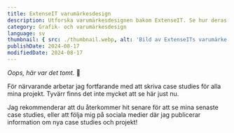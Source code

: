 ```yaml
---
title: ExtenseIT varumärkesdesign
description: Utforska varumärkesdesignen bakom ExtenseIT. Se hur deras starka visuell identitet som IT-konsulter skapades från steg 1.
category: Grafik- och varumärkesdesign
language: sv
thumbnail: { src: ./thumbnail.webp, alt: 'Bild av ExtenseITs varumärke' }
publishDate: 2024-08-17
modifiedDate: 2024-08-17
---
```


_Oops, här var det tomt._ 😬

För närvarande arbetar jag fortfarande med att skriva case studies för alla mina projekt. Tyvärr finns det inte mycket att se här just nu.

Jag rekommenderar att du återkommer hit senare för att se mina senaste case studies, eller att följa mig på sociala medier där jag publicerar information om nya case studies och projekt!
